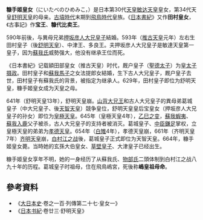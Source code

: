 {{東亞女性歷史人物
|名稱 =糠手姬皇女
|身份 =
|國家 =
|屆數 =
|最高職務 =
|前任 = 
|繼任 = 
|畫像=
|說明=
|姓=
|名=
|姓名=
|字=
|官職 =
|封爵 =
|职业 =
|位號=
|位階
|御稱號 =<!--日本皇族之稱號-->
|宮號1 =<!--日本皇族之宮號-->
|宮號2 =<!--朝鮮王族之宮號-->
|封地 =
|神號 =
|尊號 =
|族裔 = 
|旗籍 =<!--清朝旗人專用-->
|氏族 =
|府邸 =
|世系 = 
|初名 =
|乳名 =<!--日本、朝鮮、琉球以外人物用-->
|幼名 =<!--日本人用-->
|兒名 =<!--朝鮮人用-->
|童名 =<!--琉球人用-->
|小字=
|號=
|法號=
|院號=
|其他名號=
|出生年=
|出生地=
|婚年=
|逝世年=天智天皇3年（664年）6月
|逝世地=
|諡號=
|墳墓=
|父親=[[敏达天皇|敏达天皇]]
|嫡母=[[倭姬王|倭姬王]]
|母親=菟名子（伊勢大鹿首小熊之女）
|夫=[[押坂彦人大兄皇子|押坂彦人大兄皇子]]
|婚姻名份=
|夫之父=[[敏達天皇|敏達天皇]]（即其父）
|夫之母=[[广姬|广姬]]
|夫之嫡母=[[推古天皇|額田部皇女]]
|兄弟=
|姊妹=
|嫡兄弟=
|嫡姊妹=
|庶兄弟=
|庶姊妹=
|同胞兄弟=
|同胞姊妹=太姬皇女
|異母兄弟=[[押坂彦人大兄皇子|押坂彦人大兄皇子]]、竹田皇子、葛城王、尾張皇子、難波皇子、春日皇子、大派皇子
|異母姊妹=逆登皇女、菟道皇女、菟道貝鮹皇女、小墾田皇女、鸕鶿守皇女田眼皇女、樱井弓張皇女、桑田皇女
|異父兄弟=
|異父姊妹=
|繼兄弟=
|繼姊妹=
|子=[[舒明天皇|舒明天皇]]、中津王、多良王
|女=
|養子=
|養女=
|繼女=
|其他親屬 =
|經歷 = 
|著作 =
|注釋=
}}
'''糠手姬皇女'''（にいたべのひめみこ，{{bd|6世纪||664年|}}）是日本第30代[[天皇|天皇]][[敏达天皇|敏达天皇]]皇女，第34代天皇[[舒明天皇|舒明天皇]]的母亲。[[古墳時代|古墳時代]]末期到[[飛鳥時代|飛鳥時代]]皇族。《[[日本書紀|日本書紀]]》又作'''田村皇女'''，《古事記》作'''宝王'''、'''糠代比卖王'''。

590年前後，与異母兄弟[[押坂彦人大兄皇子|押坂彦人大兄皇子]]結婚。593年（[[推古天皇|推古天皇]]元年）左右生田村皇子（後[[舒明天皇|舒明天皇]]）、中津王、多良王。夫押坂彦人大兄皇子是敏達天皇第一皇子，因为[[蘇我氏|蘇我氏]]威勢强大，他没有继承王位而死。

《日本書紀》记载額田部皇女（推古天皇）时代，厩户皇子（[[聖德太子|聖德太子]]）为[[皇太子|皇太子]][[摄政|摄政]]。田村皇子和[[蘇我馬子|蘇我馬子]]之女法提郎女結婚，生下古人大兄皇子，厩户皇子去世，田村皇子有蘇我氏的背景，被指定为继承人。629年，田村皇子即位为舒明天皇，糠手姬皇女成为天皇之母。

641年（舒明天皇13年），舒明天皇崩。[[山背大兄王|山背大兄王]]和古人大兄皇子的異母弟葛城皇子（中大兄皇子、後[[天智天皇|天智天皇]]）競争皇位，舒明天皇皇后宝皇女（押坂彦人大兄皇子的孙女）即位为[[皇極天皇|皇極天皇]]。645年（皇極天皇4年），[[乙巳之变|乙巳之变]]，[[蘇我蝦夷|蘇我蝦夷]]、[[蘇我入鹿|蘇我入鹿]]父子被杀，古人大兄皇子的支持者被消灭。葛城皇子、[[中臣鎌足|中臣鎌足]]掌权，立皇極天皇的弟弟为[[孝德天皇|孝德天皇]]。654年（[[白雉|白雉]]4年），孝德天皇崩，661年（齐明天皇7年）[[齐明天皇|齐明天皇]]崩，[[白村江之战|白村江之战]]後，葛城皇子正式即位为天智天皇。664年，糠手姬皇女薨。当時她的玄孫大伯皇女、[[草壁皇子|草壁皇子]]、大津皇子已经出生。

糠手姬皇女享年不明，她的一身经历了从蘇我氏、[[物部氏|物部氏]]二頭体制到白村江之战八九十年的历程。葛城皇子时祖母，住在飛鳥嶋宮，死後称'''嶋皇祖母命'''。

== 參考資料 ==
* 《[[大日本史|大日本史]]·卷之一百·列傳第二十七·皇女一》
* 《[[日本书紀|日本书紀]]·卷廿三·舒明天皇》